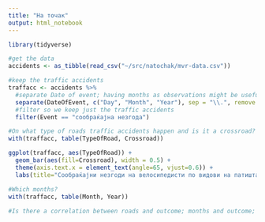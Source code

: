 ```yaml
---
title: "На точак"
output: html_notebook
---
```

```r
library(tidyverse)
```

```r
#get the data
accidents <- as_tibble(read_csv("~/src/natochak/mvr-data.csv"))
```

```r
#keep the traffic accidents
traffacc <- accidents %>% 
  #separate Date of event; having months as observations might be useful.
  separate(DateOfEvent, c("Day", "Month", "Year"), sep = "\\.", remove = FALSE) %>% 
  #filter so we keep just the traffic accidents
  filter(Event == "сообраќајна незгода")
```

```r
#On what type of roads traffic accidents happen and is it a crossroad?
with(traffacc, table(TypeOfRoad, Crossroad))

ggplot(traffacc, aes(TypeOfRoad)) +
  geom_bar(aes(fill=Crossroad), width = 0.5) + 
  theme(axis.text.x = element_text(angle=65, vjust=0.6)) + 
  labs(title="Сообраќајни незгоди на велосипедисти по видови на патишта и крстосници") 

#Which months?
with(traffacc, table(Month, Year))
  
#Is there a correlation between roads and outcome; months and outcome; age of bycicle rider and outcome?

```





